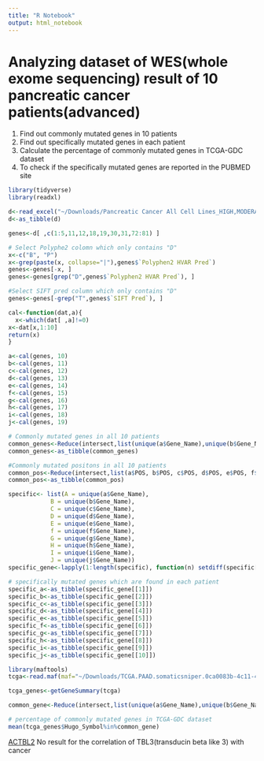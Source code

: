 ```yaml
---
title: "R Notebook"
output: html_notebook
---
```


# Analyzing dataset of WES(whole exome sequencing) result of 10 pancreatic cancer patients(advanced)

1. Find out commonly mutated genes in 10 patients
2. Find out specifically mutated genes in each patient
3. Calculate the percentage of commonly mutated genes in TCGA-GDC dataset
4. To check if the specifically mutated genes are reported in the PUBMED site

```r
library(tidyverse)
library(readxl)
```


```r
d<-read_excel("~/Downloads/Pancreatic Cancer All Cell Lines_HIGH,MODERATE_DUP REMOVED.xlsx")
d<-as_tibble(d)
```
```r
genes<-d[ ,c(1:5,11,12,18,19,30,31,72:81) ]
```

```r
# Select Polyphe2 colomn which only contains "D"
x<-c("B", "P")
x<-grep(paste(x, collapse="|"),genes$`Polyphen2 HVAR Pred`)
genes<-genes[-x, ]
genes<-genes[grep("D",genes$`Polyphen2 HVAR Pred`), ]
```


```r
#Select SIFT pred column which only contains "D"
genes<-genes[-grep("T",genes$`SIFT Pred`), ]
```

```r
cal<-function(dat,a){
  x<-which(dat[ ,a]!=0)
x<-dat[x,1:10]
return(x)
}
```

```r
a<-cal(genes, 10)
b<-cal(genes, 11)
c<-cal(genes, 12)
d<-cal(genes, 13)
e<-cal(genes, 14)
f<-cal(genes, 15)
g<-cal(genes, 16)
h<-cal(genes, 17)
i<-cal(genes, 18)
j<-cal(genes, 19)
```


```r
# Commonly mutated genes in all 10 patients
common_genes<-Reduce(intersect,list(unique(a$Gene_Name),unique(b$Gene_Name),unique(c$Gene_Name),unique(d$Gene_Name),unique(e$Gene_Name),unique(f$Gene_Name),unique(g$Gene_Name),unique(h$Gene_Name),unique(i$Gene_Name),unique(j$Gene_Name)))
common_genes<-as_tibble(common_genes)
```

```r
#Commonly mutated positons in all 10 patients
common_pos<-Reduce(intersect,list(a$POS, b$POS, c$POS, d$POS, e$POS, f$POS, g$POS, h$POS, i$POS, j$POS))
common_pos<-as_tibble(common_pos)
```

```r
specific<- list(A = unique(a$Gene_Name),
            B = unique(b$Gene_Name),
            C = unique(c$Gene_Name),
            D = unique(d$Gene_Name),
            E = unique(e$Gene_Name),
            f = unique(f$Gene_Name),
            G = unique(g$Gene_Name),
            H = unique(h$Gene_Name),
            I = unique(i$Gene_Name),
            J = unique(j$Gene_Name))
specific_gene<-lapply(1:length(specific), function(n) setdiff(specific[[n]], unlist(specific[-n])))
```


```r
# specifically mutated genes which are found in each patient
specific_a<-as_tibble(specific_gene[[1]])
specific_b<-as_tibble(specific_gene[[2]])
specific_c<-as_tibble(specific_gene[[3]])
specific_d<-as_tibble(specific_gene[[4]])
specific_e<-as_tibble(specific_gene[[5]])
specific_f<-as_tibble(specific_gene[[6]])
specific_g<-as_tibble(specific_gene[[7]])
specific_h<-as_tibble(specific_gene[[8]])
specific_i<-as_tibble(specific_gene[[9]])
specific_j<-as_tibble(specific_gene[[10]])
```


```r
library(maftools)
tcga<-read.maf(maf="~/Downloads/TCGA.PAAD.somaticsniper.0ca0083b-4c11-47f2-b672-d74911f50b89.DR-10.0.somatic.maf")
```

```r
tcga_genes<-getGeneSummary(tcga)
```


```r
common_gene<-Reduce(intersect,list(unique(a$Gene_Name),unique(b$Gene_Name),unique(c$Gene_Name),unique(d$Gene_Name),unique(e$Gene_Name),unique(f$Gene_Name),unique(g$Gene_Name),unique(h$Gene_Name),unique(i$Gene_Name),unique(j$Gene_Name)))
```

```r
# percentage of commonly mutated genes in TCGA-GDC dataset
mean(tcga_genes$Hugo_Symbol%in%common_gene)
```
[ACTBL2](https://www.ncbi.nlm.nih.gov/pubmed/27989943)
No result for the correlation of TBL3(transducin beta like 3) with cancer


